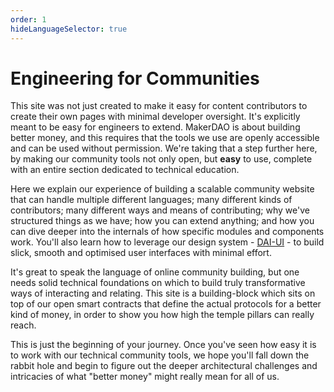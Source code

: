 ```yaml
---
order: 1
hideLanguageSelector: true
---
```


# Engineering for Communities

This site was not just created to make it easy for content contributors to create their own pages with minimal developer oversight.
It's explicitly meant to be easy for engineers to extend. MakerDAO is about building better money, and this requires that the tools
we use are openly accessible and can be used without permission. We're taking that a step further here, by making our community tools
not only open, but **easy** to use, complete with an entire section dedicated to technical education.

Here we explain our experience of building a scalable community website that can handle multiple different languages;
many different kinds of contributors; many different ways and means of contributing; why we've structured things as we have; how you
can extend anything; and how you can dive deeper into the internals of how specific modules and components work. You'll also learn how to
leverage our design system - [DAI-UI](https://github.com/makerdao/dai-ui) - to build slick, smooth and optimised user interfaces with minimal effort.

It's great to speak the language of online community building, but one needs solid technical foundations on which to build truly transformative
ways of interacting and relating. This site is a building-block which sits on top of our open smart contracts that
define the actual protocols for a better kind of money, in order to show you how high the temple pillars can really reach.

This is just the beginning of your journey. Once you've seen how easy it is to work with our technical community tools, we hope you'll fall down the rabbit hole
and begin to figure out the deeper architectural challenges and intricacies of what "better money" might really mean for all of us.

